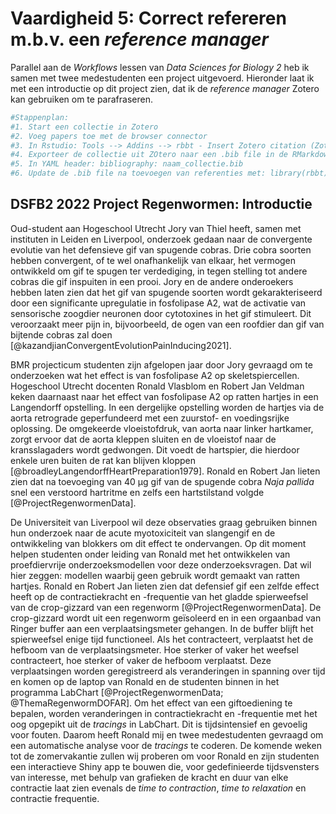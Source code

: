 # Vaardigheid 5: Correct refereren m.b.v. een _reference manager_

Parallel aan de _Workflows_ lessen van _Data Sciences for Biology 2_ heb ik samen met twee medestudenten een project uitgevoerd. Hieronder laat ik met een introductie op dit project zien, dat ik de _reference manager_ Zotero kan gebruiken om te parafraseren.

```r
#Stappenplan:
#1. Start een collectie in Zotero
#2. Voeg papers toe met de browser connector
#3. In Rstudio: Tools --> Addins --> rbbt - Insert Zotero citation (Zotero moet op de achtergrond draaien)
#4. Exporteer de collectie uit ZOtero naar een .bib file in de RMarkdown folder
#5. In YAML header: bibliography: naam_collectie.bib
#6. Update de .bib file na toevoegen van referenties met: library(rbbt), bbt_update_bib("06_portfolio_assignment_5.Rmd")
```

## DSFB2 2022 Project Regenwormen: Introductie

Oud-student aan Hogeschool Utrecht Jory van Thiel heeft, samen met instituten in Leiden en Liverpool, onderzoek gedaan naar de convergente evolutie van het defensieve gif van spugende cobras. Drie cobra soorten hebben convergent, of te wel onafhankelijk van elkaar, het vermogen ontwikkeld om gif te spugen ter verdediging, in tegen stelling tot andere cobras die gif inspuiten in een prooi. Jory en de andere onderoekers hebben laten zien dat het gif van spugende soorten wordt gekarakteriseerd door een significante upregulatie in fosfolipase A2, wat de activatie van sensorische zoogdier neuronen door cytotoxines in het gif stimuleert. Dit veroorzaakt meer pijn in, bijvoorbeeld, de ogen van een roofdier dan gif van bijtende cobras zal doen [@kazandjianConvergentEvolutionPainInducing2021].

  BMR projecticum studenten zijn afgelopen jaar door Jory gevraagd om te onderzoeken wat het effect is van fosfolipase A2 op skeletspiercellen. Hogeschool Utrecht docenten Ronald Vlasblom en Robert Jan Veldman keken daarnaast naar het effect van fosfolipase A2 op ratten hartjes in een Langendorff opstelling. In een dergelijke opstelling worden de hartjes via de aorta retrograde geperfundeerd met een zuurstof- en voedingsrijke oplossing. De omgekeerde vloeistofdruk, van aorta naar linker hartkamer, zorgt ervoor dat de aorta kleppen sluiten en de vloeistof naar de kransslagaders wordt gedwongen. Dit voedt de hartspier, die hierdoor enkele uren buiten de rat kan blijven kloppen [@broadleyLangendorffHeartPreparation1979]. Ronald en Robert Jan lieten zien dat na toevoeging van 40 µg gif van de spugende cobra _Naja pallida_ snel een verstoord hartritme en zelfs een hartstilstand volgde [@ProjectRegenwormenData]. 

  De Universiteit van Liverpool wil deze observaties graag gebruiken binnen hun onderzoek naar de acute myotoxiciteit van slangengif en de ontwikkeling van blokkers om dit effect te ondervangen. Op dit moment helpen studenten onder leiding van Ronald met het ontwikkelen van proefdiervrije onderzoeksmodellen voor deze onderzoeksvragen. Dat wil hier zeggen: modellen waarbij geen gebruik wordt gemaakt van ratten hartjes. Ronald en Robert Jan lieten zien dat defensief gif een zelfde effect heeft op de contractiekracht en -frequentie van het gladde spierweefsel van de crop-gizzard van een regenworm [@ProjectRegenwormenData]. De crop-gizzard wordt uit een regenworm geïsoleerd en in een orgaanbad van Ringer buffer aan een verplaatsingsmeter gehangen. In de buffer blijft het spierweefsel enige tijd functioneel. Als het contracteert, verplaatst het de hefboom van de verplaatsingsmeter. Hoe sterker of vaker het weefsel contracteert, hoe sterker of vaker de hefboom verplaatst. Deze verplaatsingen worden geregistreerd als veranderingen in spanning over tijd en komen op de laptop van Ronald en de studenten binnen in het programma LabChart [@ProjectRegenwormenData; @ThemaRegenwormDOFAR]. Om het effect van een giftoediening te bepalen, worden veranderingen in contractiekracht en -frequentie met het oog opgepikt uit de _tracings_ in LabChart. Dit is tijdsintensief en gevoelig voor fouten. Daarom heeft Ronald mij en twee medestudenten gevraagd om een automatische analyse voor de _tracings_ te coderen. De komende weken tot de zomervakantie zullen wij proberen om voor Ronald en zijn studenten een interactieve Shiny app te bouwen die, voor gedefinieerde tijdsvensters van interesse, met behulp van grafieken de kracht en duur van elke contractie laat zien evenals de _time to contraction_, _time to relaxation_ en contractie frequentie.
